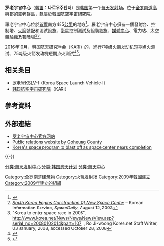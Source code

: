{{noteTA
|1=zh-tw:太空;zh-hk:航天;zh-cn:航天;
|G1=Aero|1=zh-cn:航天中心; zh-tw:宇宙中心;}}

{{Infobox Korean name
| hangul         = 나로우주센터
| hanja          = 羅老宇宙센터
| rr             = Naro Uju Senteo
| mr             = Naro Uju Sentŏ
}}
{{Location map
 |South Korea
 |label=羅老宇宙中心
 |lat_deg=34|lat_min=25|lat_sec=54
 |lon_deg=127|lon_min=32|lon_sec=06
 |position=right
 |width=250
 |float=right
 |caption=羅老宇宙中心的位置
}}
{{Infobox Government agency
|agency_name    = 羅老宇宙中心 
|nativename      = 나로우주센터
|nativename_a    =
|nativename_r    =
| logo            = 
|logo_width      = 
|seal            = 
|seal_width      = 
|picture         = 
|picture_width   = 
|picture_caption = 
|formed          = 
|preceding1      = 
|date1           =
|date1_name      =
|date2           =
|date2_name      =
|preceding2      = 
|parent_agency   = [[KARI|KARI]]
|jurisdiction    = {{ROK|政府}}
|headquarters    = {{KOR}}[[全罗南道|全罗南道]][[高興郡|高興郡]]<br/>{{coord|34|25|54.03|N|127|32|03.74|E|}}
|region_code     = 
|employees       =  
|budget          = 
|chief1_name     = 
|chief1_position = 
|chief2_name     = 
|chief2_position = 
|child2_agency   =
|website         = 
|footnotes       =
|map       = 
|map_width = 
|map_caption = 
}}

'''罗老宇宙中心'''（[[韓語|韓語]]：'''나로우주센터'''）是[[韩国|韩国]]第一个[[航天发射场|航天发射场]]，位于[[全罗南道|全罗南道]][[高興郡|高興郡]]的[[羅老群島|羅老群島]]，隸屬於[[韓國航空宇宙研究院|韓國航空宇宙研究院]]。

羅老宇宙中心位於[[首爾|首爾]]南方485[[公里|公里]]的地方<ref>{{Cite web |url=http://english.yonhapnews.co.kr/techscience/2009/08/20/0601000000AEN20090820004200320.HTML |title=''Software glitch halts rocket launch'' - Yonhap News Agency |access-date=2010-06-12 |archive-date=2017-09-21 |archive-url=https://web.archive.org/web/20170921095556/http://english.yonhapnews.co.kr/techscience/2009/08/20/0601000000AEN20090820004200320.HTML |dead-url=no }}</ref>。羅老宇宙中心擁有一個發射台、控制塔、[[火箭|火箭]]裝配和測試設施、[[衛星|衛星]]控制測試及組裝設施、[[媒體中心|媒體中心]]、電力站、太空體驗館及著陸場<ref>''[http://www.spacedaily.com/news/korea-03b.html South Korea Begins Construction Of New Space Center] {{Wayback|url=http://www.spacedaily.com/news/korea-03b.html |date=20170921143813 }}'' – Korean Information Service, ''SpaceDaily'', August 12, 2003</ref><ref>"Korea to enter space race in 2008", http://www.korea.net/News/News/NewsView.asp?serial_no=20080102014&part=107| {{Wayback|url=http://www.korea.net/News/News/NewsView.asp?serial_no=20080102014&part=107%7C |date=20090830011037 }}, Ro Ji-woong Korea.net Staff Writer, 03 January, 2008, accessed October 28, 2008</ref>。

2016年10月，韩国航天研究学会（KARI）的{{le|KSLV-II运载火箭|KSLV-II}}，進行7吨级火箭发动机短期点火测试、75吨级火箭发动机短期点火测试<ref>{{cite news|url=http://spaceflight101.com/south-korea-advances-rocket-engine-development-testing-for-kslv-ii-rocket/|title=South Korea advances Rocket Engine Development Testing for KSLV-II Rocket|publisher=spaceflight101|date=2016年10月8日|accessdate=2017年2月17日|archive-date=2020年12月5日|archive-url=https://web.archive.org/web/20201205055836/https://spaceflight101.com/south-korea-advances-rocket-engine-development-testing-for-kslv-ii-rocket/|dead-url=no}}{{english}}</ref><ref>{{cite news|url=https://www.yidianzixun.com/home?page=article&id=0EdLnwDC&up=0| title=韩国KSLV-2火箭研制工作不断推进 与朝鲜竞赛气氛渐浓|publisher=一点号|date=2016年10月11日}}{{zh-hans}}</ref>。

== 相关条目 ==

* [[罗老号|罗老号]]KSLV-I（Korea Space Launch Vehicle-I）
* [[韩国航空宇宙研究院|韩国航空宇宙研究院]]（KARI）

==參考資料==
{{reflist}}

== 外部連結 ==
* [https://web.archive.org/web/20080316032127/http://www.kari.re.kr/english/ 罗老宇宙中心官方网站 {{en}}]
* [https://web.archive.org/web/20040225064407/http://goheung.go.kr/space/sub/sub4_1.html Public relations website by Goheung County]
* [http://www.korea.net/news/news/NewsView.asp?serial_no=20070604014&part=107&SearchDay=  Korea's space program to blast off as space center nears completion ]{{Dead link}}
{{-}}
{{韓國航天計劃|state=collapsed}}
{{航天中心|state=collapsed}}

{{DEFAULTSORT:L}}
[[分类:航天发射中心|分类:航天发射中心]]
[[Category:全罗南道建筑物|Category:全罗南道建筑物]]
[[分类:韩国航天计划|分类:韩国航天计划]]
[[分类:航天中心|分类:航天中心]]
[[Category:火箭发射场|Category:火箭发射场]]
[[Category:2009年韓國建立|Category:2009年韓國建立]]
[[Category:2009年建立的組織|Category:2009年建立的組織]]